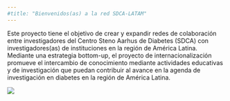 ```yaml
---
#title: "Bienvenidos(as) a la red SDCA-LATAM"
---
```


::: {layout-ncol="2"}
Este proyecto tiene el objetivo de crear y expandir redes de
colaboración entre investigadores del Centro Steno Aarhus de Diabetes
(SDCA) con investigadores(as) de instituciones en la región de América
Latina. Mediante una estrategia bottom-up, el proyecto de
internacionalización promueve el intercambio de conocimiento mediante
actividades educativas y de investigación que puedan contribuir al
avance en la agenda de investigación en diabetes en la región de América
Latina.

![](images/internationalization_map.png)
:::
